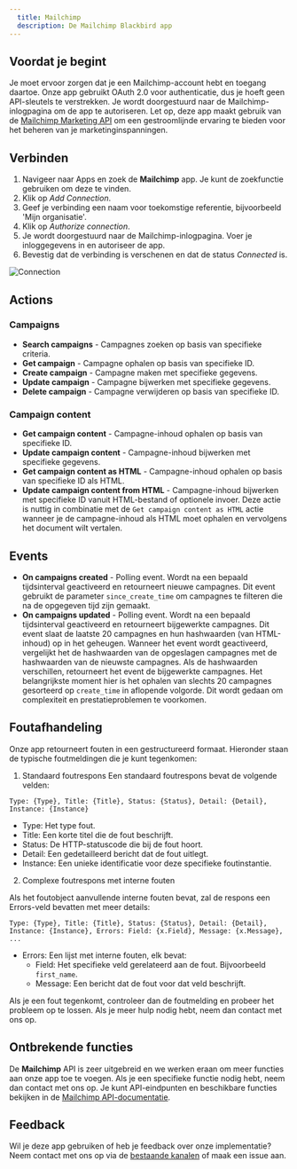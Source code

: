 ```yaml
---
  title: Mailchimp
  description: De Mailchimp Blackbird app
---
```


<LinkCard title="View on Github" target="_blank" href="https://github.com/bb-io/Mailchimp" icon="github" />

## Voordat je begint

Je moet ervoor zorgen dat je een Mailchimp-account hebt en toegang daartoe. Onze app gebruikt OAuth 2.0 voor authenticatie, dus je hoeft geen API-sleutels te verstrekken. Je wordt doorgestuurd naar de Mailchimp-inlogpagina om de app te autoriseren. Let op, deze app maakt gebruik van de [Mailchimp Marketing API](https://mailchimp.com/developer/marketing/api) om een gestroomlijnde ervaring te bieden voor het beheren van je marketinginspanningen.

## Verbinden

1. Navigeer naar Apps en zoek de **Mailchimp** app. Je kunt de zoekfunctie gebruiken om deze te vinden.
2. Klik op _Add Connection_.
3. Geef je verbinding een naam voor toekomstige referentie, bijvoorbeeld 'Mijn organisatie'.
4. Klik op _Authorize connection_.
5. Je wordt doorgestuurd naar de Mailchimp-inlogpagina. Voer je inloggegevens in en autoriseer de app.
6. Bevestig dat de verbinding is verschenen en dat de status _Connected_ is.

![Connection](https://raw.githubusercontent.com/bb-io/Mailchimp/main/image/README/connection.png)

## Actions

### Campaigns

- **Search campaigns** - Campagnes zoeken op basis van specifieke criteria.
- **Get campaign** - Campagne ophalen op basis van specifieke ID.
- **Create campaign** - Campagne maken met specifieke gegevens.
- **Update campaign** - Campagne bijwerken met specifieke gegevens.
- **Delete campaign** - Campagne verwijderen op basis van specifieke ID.

### Campaign content

- **Get campaign content** - Campagne-inhoud ophalen op basis van specifieke ID.
- **Update campaign content** - Campagne-inhoud bijwerken met specifieke gegevens.
- **Get campaign content as HTML** - Campagne-inhoud ophalen op basis van specifieke ID als HTML.
- **Update campaign content from HTML** - Campagne-inhoud bijwerken met specifieke ID vanuit HTML-bestand of optionele invoer. Deze actie is nuttig in combinatie met de `Get campaign content as HTML` actie wanneer je de campagne-inhoud als HTML moet ophalen en vervolgens het document wilt vertalen.

## Events

- **On campaigns created** - Polling event. Wordt na een bepaald tijdsinterval geactiveerd en retourneert nieuwe campagnes. Dit event gebruikt de parameter `since_create_time` om campagnes te filteren die na de opgegeven tijd zijn gemaakt.
- **On campaigns updated** - Polling event. Wordt na een bepaald tijdsinterval geactiveerd en retourneert bijgewerkte campagnes. Dit event slaat de laatste 20 campagnes en hun hashwaarden (van HTML-inhoud) op in het geheugen. Wanneer het event wordt geactiveerd, vergelijkt het de hashwaarden van de opgeslagen campagnes met de hashwaarden van de nieuwste campagnes. Als de hashwaarden verschillen, retourneert het event de bijgewerkte campagnes. Het belangrijkste moment hier is het ophalen van slechts 20 campagnes gesorteerd op `create_time` in aflopende volgorde. Dit wordt gedaan om complexiteit en prestatieproblemen te voorkomen.

## Foutafhandeling

Onze app retourneert fouten in een gestructureerd formaat. Hieronder staan de typische foutmeldingen die je kunt tegenkomen:

1. Standaard foutrespons
   Een standaard foutrespons bevat de volgende velden:
```
Type: {Type}, Title: {Title}, Status: {Status}, Detail: {Detail}, Instance: {Instance}
```

- Type: Het type fout.
- Title: Een korte titel die de fout beschrijft.
- Status: De HTTP-statuscode die bij de fout hoort.
- Detail: Een gedetailleerd bericht dat de fout uitlegt.
- Instance: Een unieke identificatie voor deze specifieke foutinstantie.

2. Complexe foutrespons met interne fouten

Als het foutobject aanvullende interne fouten bevat, zal de respons een Errors-veld bevatten met meer details:

```
Type: {Type}, Title: {Title}, Status: {Status}, Detail: {Detail}, Instance: {Instance}, Errors: Field: {x.Field}, Message: {x.Message}, ...
```

- Errors: Een lijst met interne fouten, elk bevat:
  - Field: Het specifieke veld gerelateerd aan de fout. Bijvoorbeeld `first_name`.
  - Message: Een bericht dat de fout voor dat veld beschrijft.

Als je een fout tegenkomt, controleer dan de foutmelding en probeer het probleem op te lossen. Als je meer hulp nodig hebt, neem dan contact met ons op.

## Ontbrekende functies

De **Mailchimp** API is zeer uitgebreid en we werken eraan om meer functies aan onze app toe te voegen. Als je een specifieke functie nodig hebt, neem dan contact met ons op. Je kunt API-eindpunten en beschikbare functies bekijken in de [Mailchimp API-documentatie](https://mailchimp.com/developer/marketing/api/root/).

## Feedback

Wil je deze app gebruiken of heb je feedback over onze implementatie? Neem contact met ons op via de [bestaande kanalen](https://www.blackbird.io/) of maak een issue aan.